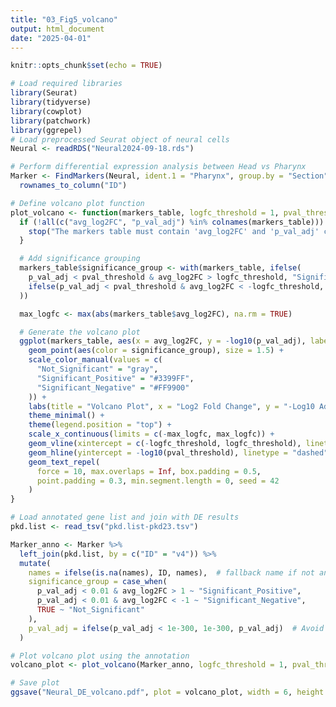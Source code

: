 ```yaml
---
title: "03_Fig5_volcano"
output: html_document
date: "2025-04-01"
---
```


```r
knitr::opts_chunk$set(echo = TRUE)
```

```r
# Load required libraries
library(Seurat)
library(tidyverse)
library(cowplot)
library(patchwork)
library(ggrepel)
# Load preprocessed Seurat object of neural cells
Neural <- readRDS("Neural2024-09-18.rds")
```

```r
# Perform differential expression analysis between Head vs Pharynx
Marker <- FindMarkers(Neural, ident.1 = "Pharynx", group.by = "Section") %>%
  rownames_to_column("ID")

```

```r
# Define volcano plot function
plot_volcano <- function(markers_table, logfc_threshold = 1, pval_threshold = 0.01) {
  if (!all(c("avg_log2FC", "p_val_adj") %in% colnames(markers_table))) {
    stop("The markers table must contain 'avg_log2FC' and 'p_val_adj' columns.")
  }

  # Add significance grouping
  markers_table$significance_group <- with(markers_table, ifelse(
    p_val_adj < pval_threshold & avg_log2FC > logfc_threshold, "Significant_Positive",
    ifelse(p_val_adj < pval_threshold & avg_log2FC < -logfc_threshold, "Significant_Negative", "Not_Significant")
  ))

  max_logfc <- max(abs(markers_table$avg_log2FC), na.rm = TRUE)

  # Generate the volcano plot
  ggplot(markers_table, aes(x = avg_log2FC, y = -log10(p_val_adj), label = names)) +
    geom_point(aes(color = significance_group), size = 1.5) +
    scale_color_manual(values = c(
      "Not_Significant" = "gray",
      "Significant_Positive" = "#3399FF",
      "Significant_Negative" = "#FF9900"
    )) +
    labs(title = "Volcano Plot", x = "Log2 Fold Change", y = "-Log10 Adjusted P-Value") +
    theme_minimal() +
    theme(legend.position = "top") +
    scale_x_continuous(limits = c(-max_logfc, max_logfc)) +
    geom_vline(xintercept = c(-logfc_threshold, logfc_threshold), linetype = "dashed", color = "blue") +
    geom_hline(yintercept = -log10(pval_threshold), linetype = "dashed", color = "blue") +
    geom_text_repel(
      force = 10, max.overlaps = Inf, box.padding = 0.5,
      point.padding = 0.3, min.segment.length = 0, seed = 42
    )
}
```

```r
# Load annotated gene list and join with DE results
pkd.list <- read_tsv("pkd.list-pkd23.tsv")

Marker_anno <- Marker %>%
  left_join(pkd.list, by = c("ID" = "v4")) %>%
  mutate(
    names = ifelse(is.na(names), ID, names),  # fallback name if not annotated
    significance_group = case_when(
      p_val_adj < 0.01 & avg_log2FC > 1 ~ "Significant_Positive",
      p_val_adj < 0.01 & avg_log2FC < -1 ~ "Significant_Negative",
      TRUE ~ "Not_Significant"
    ),
    p_val_adj = ifelse(p_val_adj < 1e-300, 1e-300, p_val_adj)  # Avoid -Inf in log10
  )

```

```r
# Plot volcano plot using the annotation
volcano_plot <- plot_volcano(Marker_anno, logfc_threshold = 1, pval_threshold = 0.01)

# Save plot
ggsave("Neural_DE_volcano.pdf", plot = volcano_plot, width = 6, height = 5)

```

